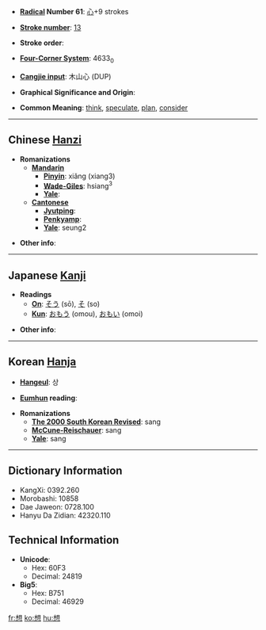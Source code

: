 * '''[[Wiktionary:Chinese radical index| Radical]] Number 61''': [[Wiktionary:Chinese radical index 心|心]]+9 strokes

* '''[[Wiktionary:Chinese total strokes index|Stroke number]]''': [[Wiktionary:Chinese total strokes index 13|13]]

* '''Stroke order''': 

* '''[[Wiktionary:Chinese four corner index|Four-Corner System]]''': 4633<sub>0</sub>

* '''[[Wiktionary:Chinese Cangjie index|Cangjie input]]''': 木山心 (DUP)

* '''Graphical Significance and Origin''': 

* '''Common Meaning''': [[think]], [[speculate]], [[plan]], [[consider]]

----

== Chinese [[Hanzi]] ==

* '''Romanizations'''
** '''[[Mandarin]]'''
*** '''[[Pinyin]]''': xiǎng (xiang3)
*** '''[[Wade-Giles]]''': hsiang<sup>3</sup>
*** '''[[Yale]]''': 
** '''[[Cantonese]]'''
*** '''[[Jyutping]]''':
*** '''[[Penkyamp]]''': 
*** '''[[Yale]]''': seung2

* '''Other info''': 

----

== Japanese [[Kanji]] ==

* '''Readings'''
** '''[[On]]''': [[そう]] (sō), [[そ]] (so)
** '''[[Kun]]''': [[おもう]] (omou), [[おもい]] (omoi)

* '''Other info''':  

----

== Korean [[Hanja]] ==

* '''[[Hangeul]]''': 상

* '''[[Eumhun]] reading''': 

* '''Romanizations'''
** '''[[The 2000 South Korean Revised Romanization|The 2000 South Korean Revised]]''': sang
** '''[[McCune-Reischauer]]''': sang
** '''[[Yale]]''': sang

----

== Dictionary Information ==

* KangXi: 0392.260
* Morobashi: 10858
* Dae Jaweon: 0728.100
* Hanyu Da Zidian: 42320.110

== Technical Information ==

* '''Unicode''':
** Hex: 60F3
** Decimal: 24819
* '''Big5''':
** Hex: B751
** Decimal: 46929

[[fr:想]]
[[ko:想]]
[[hu:想]]